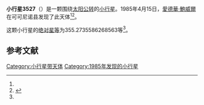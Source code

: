{{Infobox planet
| bgcolour = #FFFFC0
| name = 3527 McCord
| symbol = 
| image = 
| caption = 
| discovery = yes
| discovery_ref = 
| discoverer = [[愛德華·鮑威爾|愛德華·鮑威爾]]
| discovery_site = [[可可尼诺县|可可尼诺县]] 
| discovered = 1985年4月15日
| designations = yes
| mp_name = 
| named_after = 
| alt_names = 1985 GE1/ 1947 LK / 1978 JS2 / 1979 SA2
| mp_category = [[主带小行星|主带小行星]]
| orbit_ref = <ref name="a">[http://ssd.jpl.nasa.gov/sbdb.cgi?sstr=3527 3527 McCord] {{Wayback|url=http://ssd.jpl.nasa.gov/sbdb.cgi?sstr=3527 |date=20200918010517 }}，小行星數據庫瀏覽器（JPL Small-Body Database Browser）－[[美国国家航空航天局|美国国家航空航天局]]喷气推进实验室</ref>
| epoch = 2456400.5 (2013年4月18日更新)
| aphelion = {{convert|2.570515915138847|AU|km|3|abbr=on|lk=out}}
| perihelion = {{convert|2.013796915224779|AU|km|3|abbr=on}}
| semimajor = {{convert|2.292156415181813|AU|km|3|abbr=on}}
| eccentricity = 0.121440011
| period = 1267.549132 [[日|日]]<br />3.47[[儒略年|儒略年]]
| avg_speed = 
| inclination = 5.511444963032438
| asc_node = 219.2607722709284
| mean_anomaly = 
| arg_peri = 355.2735586268563
| satellites = 
| physical_characteristics = yes
| dimensions = 
| mass = 
| density = 
| surface_grav = 
| escape_velocity = 
| sidereal_day = 
| axial_tilt = 
| pole_ecliptic_lat = 
| pole_ecliptic_lon = 
| albedo = 
| temperatures= 
| temp_name1 = 
| mean_temp_1 = 
| max_temp_1 = 
| temp_name2 = 
| max_temp_2 = 
| spectral_type = 
| abs_magnitude = 355.2735586268563
}}

'''小行星3527'''（{{lang-en|3527 McCord}}）是一颗围绕[[太阳|太阳]][[公转|公转]]的[[小行星|小行星]]。1985年4月15日，[[愛德華·鮑威爾|愛德華·鮑威爾]]在可可尼诺县发现了此天体<ref name="a" /><ref>{{cite news|title=小行星列表|url=http://cfa-www.harvard.edu/iau/lists/NumberedMPs.txt|accessdate=2013-07-08|newspaper=哈佛大学|archive-date=2008-05-17|archive-url=https://web.archive.org/web/20080517010638/http://cfa-www.harvard.edu/iau/lists/NumberedMPs.txt|dead-url=no}}</ref>。

这颗小行星的[[绝对星等|绝对星等]]为355.2735586268563等<ref name="a" />。

==参考文献==
{{reflist}}
{{Minor Planet Number|[[小行星3526|小行星3526]]|[[小行星3528|小行星3528]]}}

{{小天体}}

[[Category:小行星带天体|Category:小行星带天体]]
[[Category:1985年发现的小行星|Category:1985年发现的小行星]]

{{asteroid-stub}}